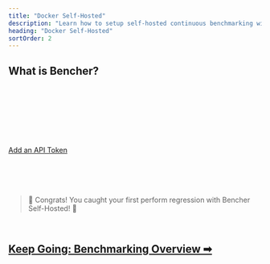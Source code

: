 ```yaml
---
title: "Docker Self-Hosted"
description: "Learn how to setup self-hosted continuous benchmarking with Bencher"
heading: "Docker Self-Hosted"
sortOrder: 2
---
```



## What is Bencher?

<BencherIntro />

<br />

<DockerSelfHosted />

<br />

<DockerInstall />

<br />

<QSInstallCli />

<br />

<DockerRunServers />

<br />

<DockerBencherHost />

<br />

<DockerSelfHostedAccount />

<br />

<QSApiToken>
    <a href="http://localhost:3000/auth/signup" target="_blank">Add an API Token</a>
</QSApiToken>

<br />

<QSCreateProject />

<br />

<QSRunReport />

<br />

<QSGenerateAlert />

<br />
<br />

> 🐰 Congrats! You caught your first perform regression with Bencher Self-Hosted! 🎉

<br />

<h2><a href="/docs/explanation/benchmarking/">Keep Going: Benchmarking Overview ➡</a></h2>
